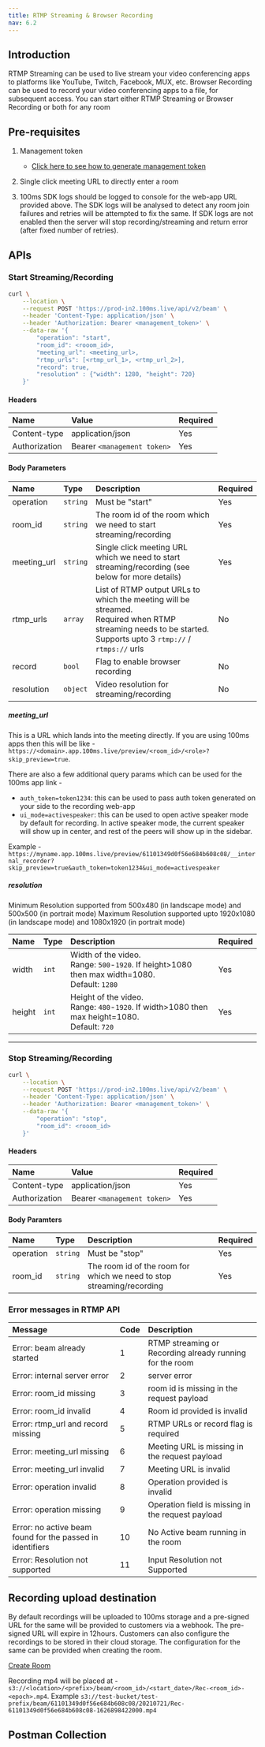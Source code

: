 ```yaml
---
title: RTMP Streaming & Browser Recording
nav: 6.2
---
```


## Introduction

RTMP Streaming can be used to live stream your video conferencing apps to platforms like YouTube, Twitch, Facebook, MUX, etc.
Browser Recording can be used to record your video conferencing apps to a file, for subsequent access.
You can start either RTMP Streaming or Browser Recording or both for any room

## Pre-requisites

1. Management token

    - [Click here to see how to generate management token](/server-side/v2/introduction/authentication-and-tokens)

2. Single click meeting URL to directly enter a room

3. 100ms SDK logs should be logged to console for the web-app URL provided above. The SDK logs will be analysed to detect any room join failures and retries will be attempted to fix the same. If SDK logs are not enabled then the server will stop recording/streaming and return error (after fixed number of retries).

## APIs

### Start Streaming/Recording

<PostRequest title="https://prod-in2.100ms.live/api/v2/beam" />

<Request id="req-0">

```bash
curl \
    --location \
    --request POST 'https://prod-in2.100ms.live/api/v2/beam' \
    --header 'Content-Type: application/json' \
    --header 'Authorization: Bearer <management_token>' \
    --data-raw '{
        "operation": "start",
        "room_id": <rooom_id>,
        "meeting_url": <meeting_url>,
        "rtmp_urls": [<rtmp_url_1>, <rtmp_url_2>],
        "record": true,
        "resolution" : {"width": 1280, "height": 720}
    }'
```

</Request>

<ResponseBox id="res-0" status="200 OK" resText="Beam has started successfully" />

<div id="start-0">

#### Headers

| Name                | Value                       | Required |
| :------------------ | :-------------------------- | :------- |
| Content-type <br/>  | application/json            | Yes      |
| Authorization <br/> | Bearer `<management token>` | Yes      |

#### Body Parameters

| Name              | Type     | Description                                                                                                                                                               | Required |
| :---------------- | :------- | :------------------------------------------------------------------------------------------------------------------------------------------------------------------------ | :------- |
| operation <br/>   | `string` | Must be "start"                                                                                                                                                           | Yes      |
| room_id <br/>     | `string` | The room id of the room which we need to start streaming/recording                                                                                                        | Yes      |
| meeting_url <br/> | `string` | Single click meeting URL which we need to start streaming/recording (see below for more details)                                                                          | Yes      |
| rtmp_urls <br/>   | `array`  | List of RTMP output URLs to which the meeting will be streamed. <br/> Required when RTMP streaming needs to be started. <br/> Supports upto 3 `rtmp://` / `rtmps://` urls | No       |
| record <br/>      | `bool`   | Flag to enable browser recording                                                                                                                                          | No       |
| resolution <br/>  | `object` | Video resolution for streaming/recording                                                                                                                                  | No       |

##### meeting_url

This is a URL which lands into the meeting directly. If you are using 100ms apps then this will be like - `https://<domain>.app.100ms.live/preview/<room_id>/<role>?skip_preview=true`.

There are also a few additional query params which can be used for the 100ms app link -

-   `auth_token=token1234`: this can be used to pass auth token generated on your side to the recording web-app
-   `ui_mode=activespeaker`: this can be used to open active speaker mode by default for recording. In active speaker mode,
    the current speaker will show up in center, and rest of the peers will show up in the sidebar.

Example - `https://myname.app.100ms.live/preview/61101349d0f56e684b608c08/__internal_recorder?skip_preview=true&auth_token=token1234&ui_mode=activespeaker`

##### resolution

Minimum Resolution supported from 500x480 (in landscape mode) and 500x500 (in portrait mode)
Maximum Resolution supported upto 1920x1080 (in landscape mode) and 1080x1920 (in portrait mode)

| Name         | Type  | Description                                                                                             | Required |
| :----------- | :---- | :------------------------------------------------------------------------------------------------------ | :------- |
| width <br/>  | `int` | Width of the video. <br/> Range: `500`-`1920`. If height>1080 then max width=1080. <br/>Default: `1280` | Yes      |
| height <br/> | `int` | Height of the video. <br/> Range: `480`-`1920`. If width>1080 then max height=1080. <br/>Default: `720` | Yes      |

</div>

---

### Stop Streaming/Recording

<PostRequest title="https://prod-in2.100ms.live/api/v2/beam" />

<Request id="req-1">

```bash
curl \
    --location \
    --request POST 'https://prod-in2.100ms.live/api/v2/beam' \
    --header 'Content-Type: application/json' \
    --header 'Authorization: Bearer <management_token>' \
    --data-raw '{
        "operation": "stop",
        "room_id": <rooom_id>
    }'
```

</Request>

<ResponseBox id="res-1" status="200 OK" resText="Beam has stopped successfully" />

<div id="stop-0">

#### Headers

| Name                | Value                       | Required |
| :------------------ | :-------------------------- | :------- |
| Content-type <br/>  | application/json            | Yes      |
| Authorization <br/> | Bearer `<management token>` | Yes      |

#### Body Paramters

| Name            | Type     | Description                                                           | Required |
| :-------------- | :------- | :-------------------------------------------------------------------- | :------- |
| operation <br/> | `string` | Must be "stop"                                                        | Yes      |
| room_id <br/>   | `string` | The room id of the room for which we need to stop streaming/recording | Yes      |

</div>

### Error messages in RTMP API

| Message                                                   | Code | Description                                              |
| :-------------------------------------------------------- | :--- | :------------------------------------------------------- |
| Error: beam already started                               | 1    | RTMP streaming or Recording already running for the room |
| Error: internal server error                              | 2    | server error                                             |
| Error: room_id missing                                    | 3    | room id is missing in the request payload                |
| Error: room_id invalid                                    | 4    | Room id provided is invalid                              |
| Error: rtmp_url and record missing                        | 5    | RTMP URLs or record flag is required                     |
| Error: meeting_url missing                                | 6    | Meeting URL is missing in the request payload            |
| Error: meeting_url invalid                                | 7    | Meeting URL is invalid                                   |
| Error: operation invalid                                  | 8    | Operation provided is invalid                            |
| Error: operation missing                                  | 9    | Operation field is missing in the request payload        |
| Error: no active beam found for the passed in identifiers | 10   | No Active beam running in the room                       |
| Error: Resolution not supported                           | 11   | Input Resolution not Supported                           |

## Recording upload destination

By default recordings will be uploaded to 100ms storage and a pre-signed URL for the same will be provided to customers via a webhook. The pre-signed URL will expire in 12hours.
Customers can also configure the recordings to be stored in their cloud storage. The configuration for the same can be provided when creating the room.

[Create Room](/server-side/v2/Rooms/create-via-api)

Recording mp4 will be placed at - `s3://<location>/<prefix>/beam/<room_id>/<start_date>/Rec-<room_id>-<epoch>.mp4`. Example `s3://test-bucket/test-prefix/beam/61101349d0f56e684b608c08/20210721/Rec-61101349d0f56e684b608c08-1626898422000.mp4`

## Postman Collection

<DownloadCollection type="rtmp" />
